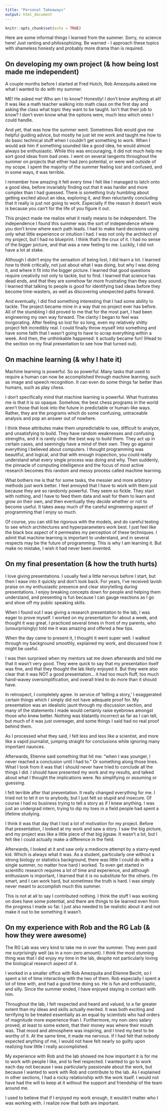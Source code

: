 ```yaml
---
title: "Personal Takeaways"
output: html_document
---
```


```r
knitr::opts_chunk$set(echo = TRUE)
```

Here are some informal things I learned from the summer. Sorry, no science here! Just ranting and philosophizing. Be warned - I approach these topics with shameless honesty and probably more drama than is required.

## On developing my own project (& how being lost made me independent)

A couple months before I started at Fred Hutch, Rob Amezquita asked me what I wanted to do with my summer.

ME! He asked me! Who am I to know? Honestly! I don't know anything at all! It was like a math teacher walking into math class on the first day and asking the class what topic they want to be taught. Isn't that their job to know? I don't even know what the options were, much less which ones I could handle.

And yet, that was how the summer went. Sometimes Rob would give me helpful guiding advice, but mostly he just let me work and taught me how to do basic technical stuff when I couldn't get something to work. When I would ask him if something sounded like a good idea, he would almost always be enthusiastic. While this was encouraging, it did not much help me sort good ideas from bad ones. I went on several tangents throughout the summer on projects that either had zero potential, or were well outside of my scope. I spent the majority of the summer feeling lost and confused, and in some ways, it was terrible. 

I remember how amazing it felt every time I felt like I managed to latch onto a good idea, before invariably finding out that it was harder and more complex than I had guessed. There is something truly humbling about getting excited about an idea, exploring it, and then reluctantly concluding that it really is just not going to work. Especially if the reason it doesn't work is because you can't for the life of you figure it out.

This project made me realize what it really means to be independent. The independence I found this summer was the sort of independence where you don't know where each path leads. I had to make hard decisions using only what little experience or intuition I had. I was not only the architect of my project, but I had no blueprint. I think that's the crux of it. I had no sense of the bigger picture, and that was a new feeling to me. Luckily, I did not have a lot at stake.

Although I didn't enjoy the sensation of being lost, I did learn a lot. I learned how to think critically, not just about what I was doing, but why I was doing it, and where it fit into the bigger picture. I learned that good questions require creativity not only to tackle, but to find. I learned that science has dead ends, and that they are somehow far more frustrating than they sound. I learned that talking to people is good for identifying bad ideas before they become time-wasters, as well as discovering unexpected paths forward.

And eventually, I did find something interesting that I had some ability to tackle. The project became mine in a way that no project ever has before. All of the stumbling I did proved to me that for the most part, I had been engineering my own way forward. The clarity I began to feel was invigorating. After feeling so lost for so long, even my relatively shitty project felt incredibly real. I could finally throw myself into something and have some faith that I wasn't going to have to scrap everything within a week. And then, the unthinkable happened: it actually became fun! (Head to the section on my final presentation to see how that turned out).


## On machine learning (& why I hate it)

Machine learning is powerful. So so powerful. Many tasks that used to require a human can now be accomplished through machine learning, such as image and speech recognition. It can even do some things far better than humans, such as play chess.

I don't specifically mind that machine learning is powerful. What frustrates me is that it is so opaque. Somehow, the best chess programs in the world aren't those that look into the future in predictable or human-like ways. Rather, they are the programs which do some confusing, untraceable analysis and pop an answer out of nowhere. 

I think these attributes make them unpredictable to use, difficult to analyze, and unsatisfying to build. They have random weaknesses and confusing strengths, and it is rarely clear the best way to build them. They act up in certain cases, and seemingly have a mind of their own. They go against everything I believed about computers. I thought programming was beautiful, and logical, and that with enough inspection, you could really understand what every single process was doing and why. Then suddenly, the pinnacle of computing intelligence and the focus of most active research becomes this random and messy process called machine learning.

What bothers me is that for some tasks, the messier and more arbitrary methods just work better. I feel annoyed that I have to work with them just because they are so randomly powerful. They seem so fickle. They start with nothing, and I have to feed them data and wait for them to learn and grow on their own, and then eventually they decide whether or not to become useful. It takes away much of the careful engineering aspect of programming that I enjoy so much.

Of course, you can still be rigorous with the models, and do careful testing to see which architectures and hyperparameters work best. I just feel like the black box aspect of it permeates my perception of these techniques. I admit that machine learning is important to understand, and in several respects may be the future of programming. This is why I am learning it. But make no mistake, I wish it had never been invented.

## On my final presentation (& how the truth hurts)

I love giving presentations. I usually feel a little nervous before I start, but then I ease into it quickly and don't look back. For years, I've received lavish praise on my enthusiastic presence and clear storytelling during presentations. I enjoy breaking concepts down for people and helping them understand, and presenting is fun because I can gauge reactions as I go and show off my public speaking skills. 

When I found out I was giving a research presentation to the lab, I was eager to prove myself. I worked on my presentation for about a week, and thought it was great. I practiced several times in front of my parents, who (unsurprisingly) told me it was amazing and offered a few tips. 

When the day came to present it, I thought it went super well. I walked through my background smoothly, explained my work, and discussed how it might be useful.

I was then surprised when my mentors sat me down afterwards and told me that it wasn't very good. They were quick to say that my presentation itself was fine, and that they thought the lab likely enjoyed it. But they were also clear that it was NOT a good presentation... it had too much fluff, too much hand-wavey oversimplification, and overall tried to do more than it should have.

In retrospect, I completely agree. In service of 'telling a story,' I exaggerated certain things which I simply did not have adequate proof for. My presentation was an idealistic jaunt through my discussion section, and many of the statements I made would certainly raise eyebrows amongst those who knew better. Nothing was blatantly incorrect as far as I can tell, but much of it was just overeager, and some things I said had no real proof behind them. 

As I processed what they said, I felt less and less like a scientist, and more like a vapid journalist, jumping straight for conclusions while ignoring many important naunces.

Afterwards, Etienne said something that hit me: "when I was younger, I never reached a conclusion until I had to." Or something along those lines. What I took from it was that I should never have tried to conclude all the things I did. I should have presented my work and my results, and talked about what I thought the implications were. No simplifying or assuming or guessing.

I felt terrible after that presentation. It really changed everything for me. I tried not to let it on to anybody, but I just felt so stupid and insecure. Of course I had no business trying to tell a story as if I knew anything. I was just an undergrad intern, trying to dip my toes in a field people had spent a lifetime studying.

I think it was that day that I lost a lot of motivation for my project. Before that presentation, I looked at my work and saw a story. I saw the big picture, and my project was like a little piece of that big jigsaw. It wasn't a lot, but I felt like I could actually make a difference in the field. 

Afterwards, I looked at it and saw only a mediocre attempt by a starry-eyed kid. Which is always what it was. As a student, particularly one without a strong biology or statistics background, there was little I could do with a single summer, no matter how hard I worked. To even get started in scientific research requires a lot of time and experience, and although enthusiasm is important, I learned that it is no substitute for the others. I'm smart, and I can work hard, but sometimes the truth is hard. I was simply never meant to accomplish much this summer.

This is not at all to say I contributed nothing. I think the stuff I was working on does have some potential, and there are things to be learned even from the progress I made so far. I just also needed to be realistic about it and not make it out to be something it wasn't.

## On my experience with Rob and the RG Lab (& how they were awesome)

The RG Lab was very kind to take me in over the summer. They even paid me surprisingly well (as in a non-zero amount). I think the most stunning thing was that I did enjoy my time in the lab, despite not particularly loving the biological research aspect of it.

I worked in a smaller office with Rob Amezquita and Etienne Becht, so I spent a lot of time interacting with the two of them. Rob especially I spent a lot of time with, and had a good time doing so. He is fun and enthusiastic, and silly. Since the summer ended, I have enjoyed staying in contact with him.

Throughout the lab, I felt respected and heard and valued, to a far greater extent than my ideas and skills actually merited. It was both exciting and terrifying to be treated essentially as an equal by scientists who had orders of magnitude more experience than I. Furthermore, my non-zero salary proved, at least to some extent, that their money was where their mouth was. That mood and atmosphere was inspiring, and I tried my best to be worthy of it. At the same time, it made me nervous. If I had felt that nobody expected anything of me, I would not have felt nearly so guilty upon realizing how little I really accomplished.

My experience with Rob and the lab showed me how important it is for me to work with people I like, and to feel respected. I wanted to go to work each day not because I was particularly passionate about the work, but because I wanted to work with Rob and contribute to the lab. As I explained in other sections, I had a rocky relationship with the work itself. I would not have had the will to keep at it without the support and friendship of the team around me.

I used to believe that if I enjoyed my work enough, it wouldn't matter who I was working with. I realize now that both are important.


